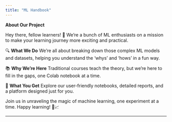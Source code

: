 ```yaml
---
title: "ML Handbook"
---
```


**About Our Project**

Hey there, fellow learners! 🚀 We're a bunch of ML enthusiasts on a mission to make your learning journey more exciting and practical.

🔍 **What We Do** We're all about breaking down those complex ML models and datasets, helping you understand the 'whys' and 'hows' in a fun way.

📚 **Why We're Here** Traditional courses teach the theory, but we're here to fill in the gaps, one Colab notebook at a time.

🎁 **What You Get** Explore our user-friendly notebooks, detailed reports, and a platform designed just for you.

Join us in unraveling the magic of machine learning, one experiment at a time. Happy learning! 🤖📈

---
